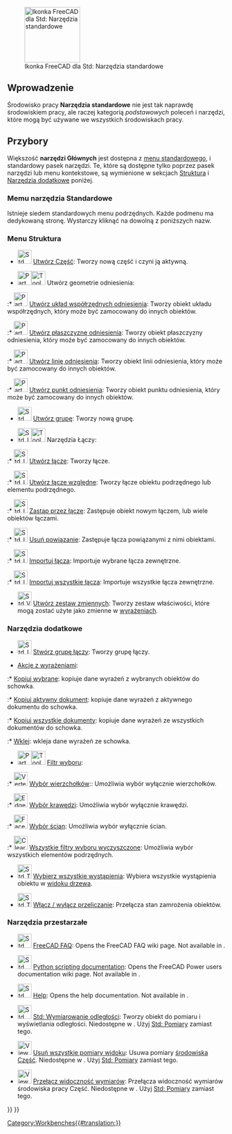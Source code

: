 <languages/>

{{Docnav/pl
|[[Workbenches/pl|Środowiska pracy]]
|[[Assembly_Workbench/pl|środowisko pracy Złożenie]]
|IconL=
|IconR=Workbench_Assembly.svg
}}

[[Image:Freecad.svg|thumb|128px|Ikonka FreeCAD dla Std: Narzędzia standardowe]]

{{TOCright}}

<span id="Introduction"></span>
==Wprowadzenie==

Środowisko pracy '''Narzędzia standardowe''' nie jest tak naprawdę środowiskiem pracy, ale raczej kategorią ''podstawowych'' poleceń i narzędzi, które mogą być używane we wszystkich środowiskach pracy.

<span id="Tools"></span>
==Przybory==

Większość '''narzędzi Głównych''' jest dostępna z [[Standard_Menu/pl|menu standardowego]], i standardowy pasek narzędzi. Te, które są dostępne tylko poprzez pasek narzędzi lub menu kontekstowe, są wymienione w sekcjach [[#Structure_toolbar/pl|Struktura]] i [[#Narzędzia_dodatkowe|Narzędzia dodatkowe]] poniżej.

<span id="Standard_menu"></span>
===Memu narzędzia Standardowe===

Istnieje siedem standardowych menu podrzędnych. Każde podmenu ma dedykowaną stronę. Wystarczy kliknąć na dowolną z poniższych nazw.

<!--Proszę zachować informacje poniżej zsynchronizowane z Std_Base, Standard_Menu, Std_File_Menu itd.-->

{{StdMenu
|
[[Std_File_Menu/pl|Plik]]
&nbsp;&nbsp;&nbsp;
[[Std_Edit_Menu/pl|Edycja]]
&nbsp;&nbsp;&nbsp;
[[Std_View_Menu/pl|Widok]]
&nbsp;&nbsp;&nbsp;
[[Std_Tools_Menu/pl|Przybory]]
&nbsp;&nbsp;&nbsp;
[[Std_Macro_Menu/pl|Makrodefinicje]]
&nbsp;&nbsp;&nbsp;
[[Std_Windows_Menu/pl|Okna]]
&nbsp;&nbsp;&nbsp;
[[Std_Help_Menu/pl|Pomoc]]
}}

<span id="Structure_toolbar"></span>
===Menu Struktura===

* [[File:Std_Part.svg|32px]] [[Std_Part/pl|Utwórz Część]]: Tworzy nową część i czyni ją aktywną.

* <span id="Part_Datums">[[File:Part_CoordinateSystem.svg|x32px]][[Image:Toolbar_flyout_arrow_blue_background.svg|x32px]] Utwórz geometrie odniesienia: {{Version/pl|1.1}}</span><!--Do not edit span id: the Part_Datums pages redirect here-->

:* [[File:Part_CoordinateSystem.svg|32px]] [[Part_CoordinateSystem/pl|Utwórz układ współrzędnych odniesienia]]: Tworzy obiekt układu współrzędnych, który może być zamocowany do innych obiektów. {{Version/pl|1.1}}

:* [[File:Part_DatumPlane.svg|32px]] [[Part_DatumPlane/pl|Utwórz płaszczyznę odniesienia]]: Tworzy obiekt płaszczyzny odniesienia, który może być zamocowany do innych obiektów. {{Version/pl|1.1}}

:* [[File:Part_DatumLine.svg|32px]] [[Part_DatumLine/pl|Utwórz linię odniesienia]]: Tworzy obiekt linii odniesienia, który może być zamocowany do innych obiektów. {{Version/pl|1.1}}

:* [[File:Part_DatumPoint.svg|32px]] [[Part_DatumPoint/pl|Utwórz punkt odniesienia]]: Tworzy obiekt punktu odniesienia, który może być zamocowany do innych obiektów. {{Version/pl|1.1}}

* [[File:Std_Group.svg|32px]] [[Std_Group/pl|Utwórz grupę]]: Tworzy nową grupę.

* <span id="Std_LinkActions">[[File:Std_LinkMake.svg|x32px]][[Image:Toolbar_flyout_arrow_blue_background.svg|x32px]] Narzędzia Łączy:</span><!--Do not edit span id: the Std_LinkActions pages redirect here-->

:* [[File:Std_LinkMake.svg|32px]] [[Std_LinkMake/pl|Utwórz łącze]]: Tworzy łącze.

:* [[File:Std_LinkMakeRelative.svg|32px]] [[Std_LinkMakeRelative/pl|Utwórz łącze względne]]: Tworzy łącze obiektu podrzędnego lub elementu podrzędnego.

:* [[File:Std_LinkReplace.svg|32px]] [[Std_LinkReplace/pl|Zastąp przez łącze]]: Zastępuje obiekt nowym łączem, lub wiele obiektów łączami.

:* [[File:Std_LinkUnlink.svg|32px]] [[Std_LinkUnlink/pl|Usuń powiązanie]]: Zastępuje łącza powiązanymi z nimi obiektami.

:* [[File:Std_LinkImport.svg|32px]] [[Std_LinkImport/pl|Importuj łącza]]: Importuje wybrane łącza zewnętrzne.

:* [[File:Std_LinkImportAll.svg|32px]] [[Std_LinkImportAll/pl|Importuj wszystkie łącza]]: Importuje wszystkie łącza zewnętrzne.

* [[File:Std_VarSet.svg|32px]] [[Std_VarSet/pl|Utwórz zestaw zmiennych]]: Tworzy zestaw właściwości, które mogą zostać użyte jako zmienne w [[Expressions/pl|wyrażeniach]]. {{Version/pl|1.0}}

<span id="Additional_tools"></span>
===Narzędzia dodatkowe===

* [[File:Std_LinkMakeGroup.svg|32px]] [[Std_LinkMakeGroup/pl|Stwórz grupę łączy]]: Tworzy grupę łączy.

* [[Std_Expressions/pl|Akcje z wyrażeniami]]:

:* [[Std_Expressions/pl#Kopiuj_wybrane|Kopiuj wybrane]]: kopiuje dane wyrażeń z wybranych obiektów do schowka.

:* [[Std_Expressions/pl#Kopiuj_aktywny_dokument|Kopiuj aktywny dokument]]: kopiuje dane wyrażeń z aktywnego dokumentu do schowka.

:* [[Std_Expressions/pl#Kopiuj_wszystkie_dokumenty|Kopiuj wszystkie dokumenty]]: kopiuje dane wyrażeń ze wszystkich dokumentów do schowka.

:* [[Std_Expressions/pl#Wklej|Wklej]]: wkleja dane wyrażeń ze schowka.

* [[Image:Part_SelectFilter.svg|x32px]][[Image:Toolbar_flyout_arrow_blue_background.svg|x32px]] [[Part_SelectFilter/pl|Filtr wyboru]]: {{Version/pl|1.0}}

:* [[Image:Vertex-selection.svg|32px]] [[Part_SelectFilter/pl#Wybór_wierzchołków|Wybór wierzchołków]]:: Umożliwia wybór wyłącznie wierzchołków.

:* [[Image:Edge-selection.svg|32px]] [[Part_SelectFilter/pl#Wybór_krawędzi|Wybór krawędzi]]: Umożliwia wybór wyłącznie krawędzi.

:* [[Image:Face-selection.svg|32px]] [[Part_SelectFilter/pl#Wybór_ścian|Wybór ścian]]: Umożliwia wybór wyłącznie ścian.

:* [[Image:Clear-selection.svg|32px]] [[Part_SelectFilter/pl#Wszystkie_filtry_wyboru_wyczyszczone|Wszystkie filtry wyboru wyczyszczone]]: Umożliwia wybór wszystkich elementów podrzędnych.

* [[File:Std_TreeSelectAllInstances.svg|32px]] [[Std_TreeSelectAllInstances/pl|Wybierz wszystkie wystąpienia]]: Wybiera wszystkie wystąpienia obiektu w [[Tree_view/pl|widoku drzewa]].

* [[File:Std_ToggleFreeze.svg|32px]] [[Std_ToggleFreeze/pl|Włącz / wyłącz przeliczanie]]: Przełącza stan zamrożenia obiektów. {{Version/pl|1.0}}

<span id="Obsolete_tools"></span>
===Narzędzia przestarzałe===

* [[File:Std_FreeCADFAQ.svg|32px]] [[Std_FreeCADFAQ|FreeCAD FAQ]]: Opens the FreeCAD FAQ wiki page. Not available in {{VersionPlus|1.1}}.

* [[File:Std_FreeCADPowerUserHub.svg|32px]] [[Std_FreeCADPowerUserHub|Python scripting documentation]]: Opens the FreeCAD Power users documentation wiki page. Not available in {{VersionPlus|1.1}}.

* [[File:Std_OnlineHelp.svg|32px]] [[Std_OnlineHelp|Help]]: Opens the help documentation. Not available in {{VersionPlus|1.1}}.

* [[Image:Std_MeasureDistance.svg|32px]] [[Std_MeasureDistance/pl|Std: Wymiarowanie odległości]]: Tworzy obiekt do pomiaru i wyświetlania odległości. Niedostępne w {{VersionPlus/pl|1.0}}. Użyj [[Std_Measure/pl|Std: Pomiary]] zamiast tego.

* [[Image:View_Measure_Clear_All.svg|32px]] [[View_Measure_Clear_All/pl|Usuń wszystkie pomiary widoku]]: Usuwa pomiary [[Part_Workbench/pl|środowiska Część]]. Niedostępne w {{VersionPlus/pl|1.0}}. Użyj [[Std_Measure/pl|Std: Pomiary]] zamiast tego.

* [[Image:View_Measure_Toggle_All.svg|32px]] [[View_Measure_Toggle_All/pl|Przełącz widoczność wymiarów]]: Przełącza widoczność wymiarów środowiska pracy Część. Niedostępne w {{VersionPlus/pl|1.0}}. Użyj [[Std_Measure/pl|Std: Pomiary]] zamiast tego.


{{Docnav/pl
|[[Workbenches/pl|Środowiska pracy]]
|[[Assembly_Workbench/pl|środowisko pracy Złożenie]]
|IconL=
|IconR=Workbench_Assembly.svg
}}

{{Std_Base_navi{{#translation:}}}}
{{Userdocnavi{{#translation:}}}}
[[Category:Workbenches{{#translation:}}]]
